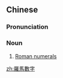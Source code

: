{{also|罗马数字}}
==Chinese==
{{zh-forms|s=罗马数字|type=22}}

===Pronunciation===
{{zh-pron
|m=luómǎ shùzì
|c=lo4 maa5 sou3 zi6
|mn=qz,tp,xm:lô-má-sò͘-lī/kh,zz:lô-má-sò͘-jī
|cat=n
}}

===Noun===
{{zh-noun}}

# [[Roman numerals]]

[[zh:羅馬數字]]